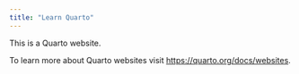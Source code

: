 ```yaml
---
title: "Learn Quarto"
---
```


This is a Quarto website.

To learn more about Quarto websites visit <https://quarto.org/docs/websites>.
